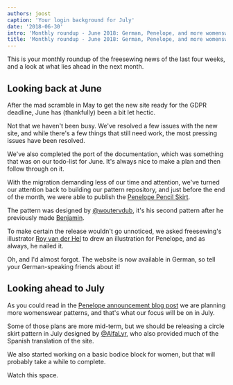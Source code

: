 ```yaml
---
authors: joost
caption: 'Your login background for July'
date: '2018-06-30'
intro: 'Monthly roundup - June 2018: German, Penelope, and more womenswear on the horizon'
title: 'Monthly roundup - June 2018: German, Penelope, and more womenswear on the horizon'
---
```


This is your monthly roundup of the freesewing news of the last four weeks,
and a look at what lies ahead in the next month.

<!-- truncate -->

## Looking back at June

After the mad scramble in May to get the new site ready for the GDPR deadline,
June has (thankfully) been a bit let hectic.

Not that we haven't been busy. We've resolved a few issues with the new site,
and while there's a few things that still need work, the most pressing issues
have been resolved.

We've also completed the port of the documentation, which was something that
was on our todo-list for June. It's always nice to make a plan and then follow
through on it.

With the migration demanding less of our time and attention, we've turned our
attention back to building our pattern repository, and just before the end of
the month, we were able to publish the [Penelope Pencil
Skirt](/designs/penelope).

The pattern was designed by [@woutervdub](/users/woutervdub), it's his second
pattern after he previously made [Benjamin](/designs/benjamin).

To make certain the release wouldn't go unnoticed, we asked freesewing's
illustrator [Roy van der Hel](https://www.deviantart.com/royvdhel-art) to drew
an illustration for Penelope, and as always, he nailed it.

Oh, and I'd almost forgot. The website is now available in German, so tell your
German-speaking friends about it!

## Looking ahead to July

As you could read in the [Penelope announcement blog
post](/blog/announcing-penelope) we are planning more womenswear patterns, and
that's what our focus will be on in July.

Some of those plans are more mid-term, but we should be releasing a circle
skirt pattern in July designed by [@AlfaLyr](/users/alfalyr), who also provided
much of the Spanish translation of the site.

We also started working on a basic bodice block for women, but that will
probably take a while to complete.

Watch this space.
